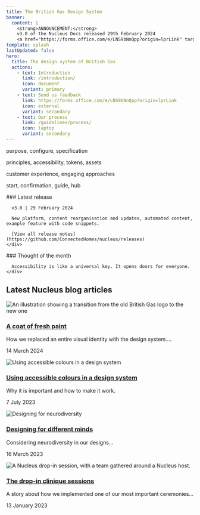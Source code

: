 ```yaml
---
title: The British Gas Design System
banner:
  content: |
    <strong>ANNOUNCEMENT:</strong>
    v3.0 of the Nucleus Docs released 29th February 2024
    <a href="https://forms.office.com/e/LNS9bNnQpp?origin=lprLink" target="_blank" rel="noopener noreferrer">Send us feedback <svg aria-hidden="true" class="astro-gbqdos4t astro-c6vsoqas" width="16" height="16" viewBox="0 0 24 24" fill="currentColor" style="--sl-icon-size: 1em;" data-astro-source-file="/Users/drew/Projects/nucleus-docs/node_modules/@astrojs/starlight/user-components/Icon.astro" data-astro-source-loc="16:2"><path d="M19.33 10.18a1 1 0 0 1-.77 0 1 1 0 0 1-.62-.93l.01-1.83-8.2 8.2a1 1 0 0 1-1.41-1.42l8.2-8.2H14.7a1 1 0 0 1 0-2h4.25a1 1 0 0 1 1 1v4.25a1 1 0 0 1-.62.93Z"></path><path d="M11 4a1 1 0 1 1 0 2H7a1 1 0 0 0-1 1v10a1 1 0 0 0 1 1h10a1 1 0 0 0 1-1v-4a1 1 0 1 1 2 0v4a3 3 0 0 1-3 3H7a3 3 0 0 1-3-3V7a3 3 0 0 1 3-3h4Z"></path></svg></a>
template: splash
lastUpdated: false
hero:
  title: The design system of British Gas
  actions:
    - text: Introduction
      link: /introduction/
      icon: document
      variant: primary
    - text: Send us feedback
      link: https://forms.office.com/e/LNS9bNnQpp?origin=lprLink
      icon: external
      variant: secondary
    - text: Our process
      link: /guidelines/process/
      icon: laptop
      variant: secondary
---
```



<CardGrid>
  <SignPost title="Components" href="/components/ns-accordion">
    <p>purpose, configure, specification</p>
  </SignPost>

  <SignPost title="Guidelines" href="/guidelines/accessibility/">
    <p>principles, accessibility, tokens, assets</p>
  </SignPost>

  <SignPost title="Patterns" href="/patterns/asking-for-information/">
    <p>customer experience, engaging approaches</p>
  </SignPost>

  <SignPost title="Page types" href="/page-types/article/">
    <p>start, confirmation, guide, hub</p>
  </SignPost>
</CardGrid>

<HeroAction actions={frontmatter.hero.actions} />

<CardGrid>
  <div class="note">
    <div class="release">
      ### Latest release

      v3.0 | 29 February 2024

      New platform, content reorganisation and updates, automated content, example feature with code snippets.

      [View all release notes](https://github.com/ConnectedHomes/nucleus/releases)
    </div>
  </div>
  <div class="note">
    <div class="thought">
      ### Thought of the month

      Accessibility is like a universal key. It opens doors for everyone.
    </div>
  </div>
</CardGrid>

## Latest Nucleus blog articles

<div class="blog" role="list">
  <div class="card" role="listitem">
    <div class="media">
      <img src="https://blog.nucleus.design/brand-refresh-2023/blog-illustrations-16x9.jpg" alt="An illustration showing a transition from the old British Gas logo to the new one" />
    </div>
    <div class="body">
      <h3><a href="https://blog.nucleus.design/brand-refresh-2023/">A coat of fresh paint</a></h3>
      <p>How we replaced an entire visual identity with the design system....</p>
      <p>14 March 2024</p>
    </div>
  </div>
  <div class="card" role="listitem">
    <div class="media">
      <img src="https://blog.nucleus.design/a11y-colours-in-design-systems/a11ycolours.jpg" alt="Using accessible colours in a design system" />
    </div>
    <div class="body">
      <h3><a href="https://blog.nucleus.design/a11y-colours-in-design-systems/">Using accessible colours in a design system</a></h3>
      <p>Why it is important and how to make it work.</p>
      <p>7 July 2023</p>
    </div>
  </div>  
  <div class="card" role="listitem">
    <div class="media">
      <img src="https://blog.nucleus.design/designing-for-diffrerent-minds/neurodiversity.jpg" alt="Designing for neurodiversity" />
    </div>
    <div class="body">
      <h3><a href="https://blog.nucleus.design/designing-for-diffrerent-minds/">Designing for different minds</a></h3>
      <p>Considering neurodiversity in our designs...</p>
      <p>16 March 2023</p>
    </div>
  </div>
  <div class="card" role="listitem">
    <div class="media">
      <img src="https://blog.nucleus.design/the-drop-in-clinique-sessions/dropin-card.jpg" alt="A Nucleus drop-in session, with a team gathered around a Nucleus host." />
    </div>
    <div class="body">
      <h3><a href="https://blog.nucleus.design/the-drop-in-clinique-sessions/">The drop-in clinique sessions</a></h3>
      <p>A story about how we implemented one of our most important ceremonies...</p>
      <p>13 January 2023</p>
    </div>
  </div>
</div>

<footer class="endpage">
</footer>
